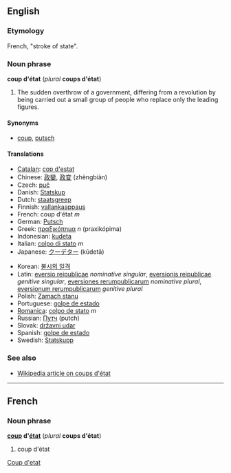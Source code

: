 ==English==
===Etymology===
French, "stroke of state".
===Noun phrase===
'''coup d'état''' (''plural'' '''coups d'état''')

#The sudden overthrow of a government, differing from a revolution by being carried out a small group of people who replace only the leading figures.
{{seeCites}}

====Synonyms====
*[[coup]], [[putsch]]

====Translations====
{{top}}
*[[Catalan]]: [[cop d'estat]]
*Chinese: [[政變]], [[政变]] (zhèngbiàn)
*Czech: [[puč]]
*Danish: [[Statskup]]
*Dutch: [[staatsgreep]]
*Finnish: [[vallankaappaus]]
*French: coup d'état ''m''
*German: [[Putsch]]
*Greek: [[πραξικόπημα]] ''n'' (praxikópima)
*Indonesian: [[kudeta]]
*Italian: [[colpo di stato]] ''m''
*Japanese: [[クーデター]] (kūdetā)
{{mid}}
*Korean: [[불시의 일격]]
*Latin: [[eversio reipublicae]] ''nominative singular'', [[eversionis reipublicae]] ''genitive singular'', [[eversiones rerumpublicarum]] ''nominative plural'', [[eversionum rerumpublicarum]] ''genitive plural''
*Polish: [[Zamach stanu]]
*Portuguese: [[golpe de estado]]
*[[Romanica]]: [[colpo de stato]] ''m''
*Russian: [[Путч]] (putch)
*Slovak: [[državni udar]]
*Spanish: [[golpe de estado]]
*Swedish: [[Statskupp]]
{{bottom}}

===See also===
*[[w:Coup d'état|Wikipedia article on coups d'état]]

----

==French==
===Noun phrase===
'''[[coup]] d'[[état]]''' (''plural'' '''coups d'état''')

#coup d'état

[[Category:English words spelled with diacritics or ligatures|Coup d'etat]]